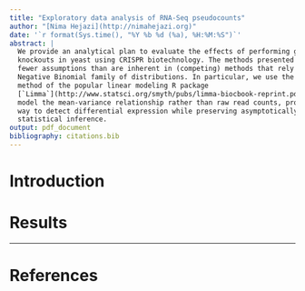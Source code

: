 ```yaml
---
title: "Exploratory data analysis of RNA-Seq pseudocounts"
author: "[Nima Hejazi](http://nimahejazi.org)"
date: '`r format(Sys.time(), "%Y %b %d (%a), %H:%M:%S")`'
abstract: |
  We provide an analytical plan to evaluate the effects of performing gene
  knockouts in yeast using CRISPR biotechnology. The methods presented rely on
  fewer assumptions than are inherent in (competing) methods that rely on the
  Negative Binomial family of distributions. In particular, we use the "voom"
  method of the popular linear modeling R package
  [`Limma`](http://www.statsci.org/smyth/pubs/limma-biocbook-reprint.pdf) to
  model the mean-variance relationship rather than raw read counts, providing a
  way to detect differential expression while preserving asymptotically correct
  statistical inference.
output: pdf_document
bibliography: citations.bib
---
```


# Introduction

# Results

---

\newpage

# References